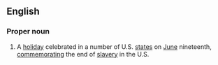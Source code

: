 ==English==
===Proper noun===
{{wikipedia}}
{{en-proper noun}}
# {{US}} A [[holiday]] celebrated in a number of U.S. [[state]]s on [[June]] nineteenth, [[commemorating|commemorating]] the end of [[slavery]] in the U.S.